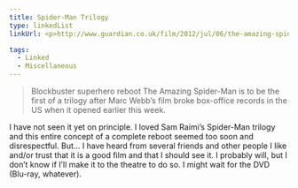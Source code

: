 ```yaml
---
title: Spider-Man Trilogy
type: linkedList
linkUrl: <p>http://www.guardian.co.uk/film/2012/jul/06/the-amazing-spider-man-trilogy</p>

tags:
  - Linked
  - Miscellaneous
---
```


> Blockbuster superhero reboot The Amazing Spider-Man is to be the first of a trilogy after Marc Webb’s film broke box-office records in the US when it opened earlier this week.

I have not seen it yet on principle. I loved Sam Raimi’s Spider-Man trilogy and this entire concept of a complete reboot seemed too soon and disrespectful. But… I have heard from several friends and other people I like and/or trust that it is a good film and that I should see it. I probably will, but I don’t know if I’ll make it to the theatre to do so. I might wait for the DVD (Blu-ray, whatever).
